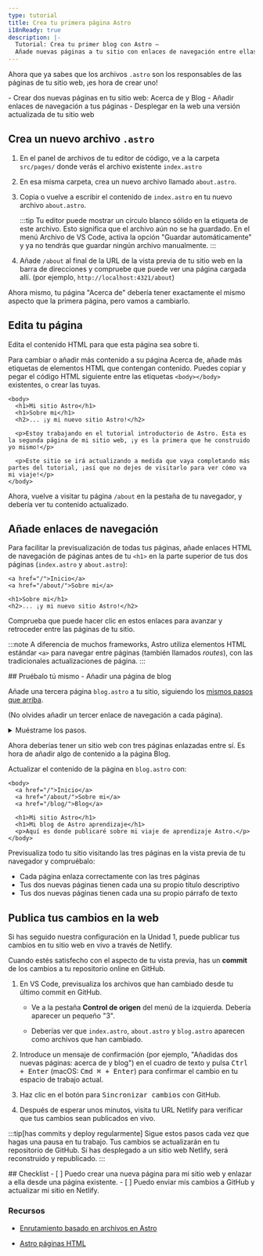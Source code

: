 ```yaml
---
type: tutorial
title: Crea tu primera página Astro
i18nReady: true
description: |-
  Tutorial: Crea tu primer blog con Astro —
  Añade nuevas páginas a tu sitio con enlaces de navegación entre ellas
---
```



Ahora que ya sabes que los archivos `.astro` son los responsables de las páginas de tu sitio web, ¡es hora de crear uno!

<PreCheck>
  - Crear dos nuevas páginas en tu sitio web: Acerca de y Blog
  - Añadir enlaces de navegación a tus páginas
  - Desplegar en la web una versión actualizada de tu sitio web
</PreCheck>

## Crea un nuevo archivo `.astro`

1. En el panel de archivos de tu editor de código, ve a la carpeta `src/pages/` donde verás el archivo existente `index.astro`

2. En esa misma carpeta, crea un nuevo archivo llamado `about.astro`.

3. Copia o vuelve a escribir el contenido de `index.astro` en tu nuevo archivo `about.astro`.

    :::tip
    Tu editor puede mostrar un círculo blanco sólido en la etiqueta de este archivo. Esto significa que el archivo aún no se ha guardado. En el menú Archivo de VS Code, activa la opción "Guardar automáticamente" y ya no tendrás que guardar ningún archivo manualmente.
    :::

4. Añade `/about` al final de la URL de la vista previa de tu sitio web en la barra de direcciones y compruebe que puede ver una página cargada allí. (por ejemplo, `http://localhost:4321/about`)

Ahora mismo, tu página "Acerca de" debería tener exactamente el mismo aspecto que la primera página, pero vamos a cambiarlo.

## Edita tu página

Edita el contenido HTML para que esta página sea sobre ti.

Para cambiar o añadir más contenido a su página Acerca de, añade más etiquetas de elementos HTML que contengan contenido. Puedes copiar y pegar el código HTML siguiente entre las etiquetas `<body></body>` existentes, o crear las tuyas.

```astro title="src/pages/about.astro" ins={3-8} del={2}
<body>
  <h1>Mi sitio Astro</h1>
  <h1>Sobre mi</h1>
  <h2>... ¡y mi nuevo sitio Astro!</h2>

  <p>Estoy trabajando en el tutorial introductorio de Astro. Esta es la segunda página de mi sitio web, ¡y es la primera que he construido yo mismo!</p>

  <p>Este sitio se irá actualizando a medida que vaya completando más partes del tutorial, ¡así que no dejes de visitarlo para ver cómo va mi viaje!</p>
</body>
```

Ahora, vuelve a visitar tu página `/about` en la pestaña de tu navegador, y debería ver tu contenido actualizado.

## Añade enlaces de navegación

Para facilitar la previsualización de todas tus páginas, añade enlaces HTML de navegación de páginas antes de tu `<h1>` en la parte superior de tus dos páginas (`index.astro` y `about.astro`):

```astro title="src/pages/about.astro" ins={1-2}
<a href="/">Inicio</a>
<a href="/about/">Sobre mi</a>

<h1>Sobre mi</h1>
<h2>... ¡y mi nuevo sitio Astro!</h2>
```

Comprueba que puede hacer clic en estos enlaces para avanzar y retroceder entre las páginas de tu sitio.

:::note
A diferencia de muchos frameworks, Astro utiliza elementos HTML estándar `<a>` para navegar entre páginas (también llamados _routes_), con las tradicionales actualizaciones de página.
:::

<Box icon="puzzle-piece">
## Pruébalo tú mismo - Añadir una página de blog

Añade una tercera página `blog.astro` a tu sitio, siguiendo los [mismos pasos que arriba](#crear-un-nuevo-archivo-astro).

(No olvides añadir un tercer enlace de navegación a cada página).

<details>
<summary>Muéstrame los pasos.</summary>
1. Crea un nuevo archivo en `src/pages/blog.astro`.
2. Copia todo el contenido de `index.astro` y pégalo en `blog.astro`.
3. [Añade un tercer enlace de navegación](#añadir-enlaces-de-navegación) en la parte superior de cada página:

```astro title="src/pages/index.astro" ins={4}
<body>
  <a href="/">Inicio</a>
  <a href="/about/">Sobre mi</a>
  <a href="/blog/">Blog</a>

  <h1>Mi sitio Astro</h1>
</body>
```
</details>
</Box>

Ahora deberías tener un sitio web con tres páginas enlazadas entre sí. Es hora de añadir algo de contenido a la página Blog.

Actualizar el contenido de la página en `blog.astro` con:
```astro astro title="src/pages/blog.astro" ins={7-8} del={6}
<body>
  <a href="/">Inicio</a>
  <a href="/about/">Sobre mi</a>
  <a href="/blog/">Blog</a>

  <h1>Mi sitio Astro</h1>
  <h1>Mi blog de Astro aprendizaje</h1>
  <p>Aquí es donde publicaré sobre mi viaje de aprendizaje Astro.</p>
</body>
```

Previsualiza todo tu sitio visitando las tres páginas en la vista previa de tu navegador y compruébalo:
- Cada página enlaza correctamente con las tres páginas
- Tus dos nuevas páginas tienen cada una su propio título descriptivo 
- Tus dos nuevas páginas tienen cada una su propio párrafo de texto

## Publica tus cambios en la web
Si has seguido nuestra configuración en la Unidad 1, puede publicar tus cambios en tu sitio web en vivo a través de Netlify.

Cuando estés satisfecho con el aspecto de tu vista previa, has un **commit** de los cambios a tu repositorio online en GitHub. 

1. En VS Code, previsualiza los archivos que han cambiado desde tu último commit en GitHub. 

    - Ve a la pestaña **Control de origen** del menú de la izquierda. Debería aparecer un pequeño "3".

    - Deberías ver que `index.astro`, `about.astro` y `blog.astro` aparecen como archivos que han cambiado.

2. Introduce un mensaje de confirmación (por ejemplo, "Añadidas dos nuevas páginas: acerca de y blog") en el cuadro de texto y pulsa <kbd>Ctrl + Enter</kbd> (macOS: <kbd>Cmd ⌘ + Enter</kbd>) para confirmar el cambio en tu espacio de trabajo actual.

3. Haz clic en el botón para <kbd>Sincronizar cambios</kbd> con GitHub.

4. Después de esperar unos minutos, visita tu URL Netlify para verificar que tus cambios sean publicados en vivo.

:::tip[has commits y deploy regularmente]
Sigue estos pasos cada vez que hagas una pausa en tu trabajo. Tus cambios se actualizarán en tu repositorio de GitHub. Si has desplegado a un sitio web Netlify, será reconstruido y republicado.
:::



<Box icon="check-list">
## Checklist

<Checklist>
- [ ] Puedo crear una nueva página para mi sitio web y enlazar a ella desde una página existente.
- [ ] Puedo enviar mis cambios a GitHub y actualizar mi sitio en Netlify.
</Checklist>
</Box>

### Recursos

- [Enrutamiento basado en archivos en Astro](/es/core-concepts/astro-pages/#enrutamiento-basado-en-archivos)

- [Astro páginas HTML](/es/core-concepts/astro-pages/#páginas-de-astro)